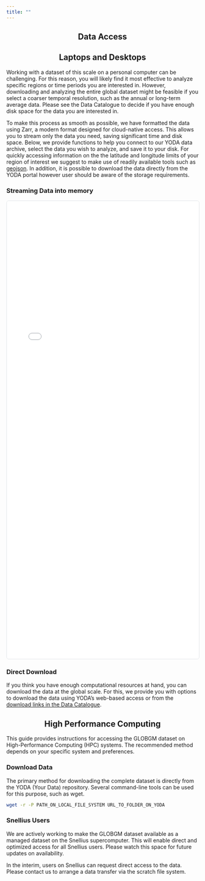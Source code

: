 ```yaml
---
title: ""
---
```


::: {style="text-align: center;"}
<h2>Data Access</h2>
:::

<div style="text-align: center;">
  <h2>Laptops and Desktops</h2>
</div>

Working with a dataset of this scale on a personal computer can be challenging. For this reason, you will likely find it most effective to analyze specific regions or time periods you are interested in. However, downloading and analyzing the entire global dataset might be feasible if you select a coarser temporal resolution, such as the annual or long-term average data. Please see the Data Catalogue to decide if you have enough disk space for the data you are interested in.

To make this process as smooth as possible, we have formatted the data using Zarr, a modern format designed for cloud-native access. This allows you to stream only the data you need, saving significant time and disk space. Below, we provide functions to help you connect to our YODA data archive, select the data you wish to analyze, and save it to your disk. For quickly accessing information on the the latitude and longitude limits of your region of interest we suggest to make use of readily available tools such as [geojson](https://geojson.io/). In addition, it is possible to download the data directly from the YODA portal however user should be aware of the storage requirements.

<!-- TODO: add links, update gif -->

<div style="text-align: left;">
  <h3>Streaming Data into memory</h3>
</div>


<iframe src="code-generator.html" width="100%" height="1200px" frameborder="0" style="border: 1px solid #dee2e6; border-radius: 0.375rem;"></iframe>

<div style="text-align: left;">
  <h3>Direct Download</h3>
</div>

If you think you have enough computational resources at hand, you can download the data at the global scale. For this, we provide you with options to download the data using YODA's web-based access or from the [download links in the Data Catalogue](../data_overview/data_catalogue.qmd).

<div style="text-align: center;">
  <h2>High Performance Computing</h2>
</div>

This guide provides instructions for accessing the GLOBGM dataset on High-Performance Computing (HPC) systems. The recommended method depends on your specific system and preferences.

<!-- #TODO: add codes for the yoda repo full download -->
<div style="text-align: left;">
  <h3>Download Data</h3>
</div>

The primary method for downloading the complete dataset is directly from the YODA (Your Data) repository. Several command-line tools can be used for this purpose, such as wget.

```bash
wget -r -P PATH_ON_LOCAL_FILE_SYSTEM URL_TO_FOLDER_ON_YODA 
```

<div style="text-align: left;">
  <h3>Snellius Users</h3>
</div>

We are actively working to make the GLOBGM dataset available as a managed dataset on the Snellius supercomputer. This will enable direct and optimized access for all Snellius users. Please watch this space for future updates on availability.

In the interim, users on Snellius can request direct access to the data. Please contact us to arrange a data transfer via the scratch file system.